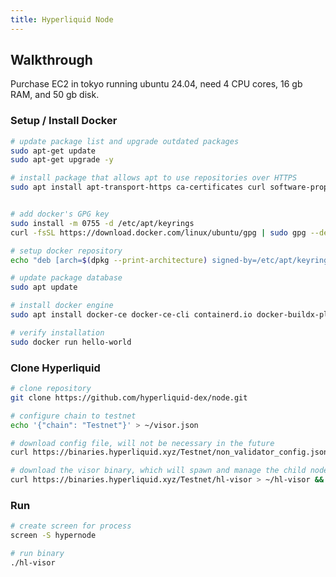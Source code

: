 ```yaml
---
title: Hyperliquid Node
---
```


## Walkthrough

Purchase EC2 in tokyo running ubuntu 24.04, need 4 CPU cores, 16 gb RAM, and 50 gb disk.


### Setup / Install Docker

```bash
# update package list and upgrade outdated packages
sudo apt-get update
sudo apt-get upgrade -y

# install package that allows apt to use repositories over HTTPS
sudo apt install apt-transport-https ca-certificates curl software-properties-common -y


# add docker's GPG key
sudo install -m 0755 -d /etc/apt/keyrings
curl -fsSL https://download.docker.com/linux/ubuntu/gpg | sudo gpg --dearmor -o /etc/apt/keyrings/docker.gpg

# setup docker repository 
echo "deb [arch=$(dpkg --print-architecture) signed-by=/etc/apt/keyrings/docker.gpg] https://download.docker.com/linux/ubuntu $(. /etc/os-release && echo "$VERSION_CODENAME") stable" | sudo tee /etc/apt/sources.list.d/docker.list > /dev/null

# update package database
sudo apt update

# install docker engine
sudo apt install docker-ce docker-ce-cli containerd.io docker-buildx-plugin docker-compose-plugin -y

# verify installation
sudo docker run hello-world
```

### Clone Hyperliquid

```bash
# clone repository
git clone https://github.com/hyperliquid-dex/node.git

# configure chain to testnet 
echo '{"chain": "Testnet"}' > ~/visor.json

# download config file, will not be necessary in the future
curl https://binaries.hyperliquid.xyz/Testnet/non_validator_config.json > ~/non_validator_config.json

# download the visor binary, which will spawn and manage the child node process
curl https://binaries.hyperliquid.xyz/Testnet/hl-visor > ~/hl-visor && chmod a+x ~/hl-visor
```

### Run

```bash
# create screen for process
screen -S hypernode

# run binary
./hl-visor
```